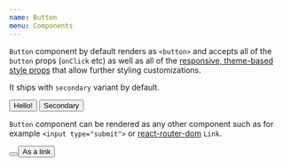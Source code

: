 ```yaml
---
name: Button
menu: Components
---
```



<ThemePreview of={Button}/>

`Button` component by default renders as `<button>` and accepts all of the `button` props (`onClick` etc)
 as well as all of the [responsive, theme-based style props](/responsive-props) that allow further styling customizations.

It ships with `secondary` variant by default.

<Playground>
  <Button>Hello!</Button>
  <Button ml="md" variant="secondary">
    Secondary
  </Button>
</Playground>

`Button` component can be rendered as any other component such as for example `<input type="submit">` 
or [react-router-dom]('https://reacttraining.com/react-router/web/guides/philosophy') `Link`.

<Playground>
  <Button as="input" type="submit" value="As an input" />
  <Button as="a" href='/responsive-props' ml="md">As a link</Button>
</Playground>